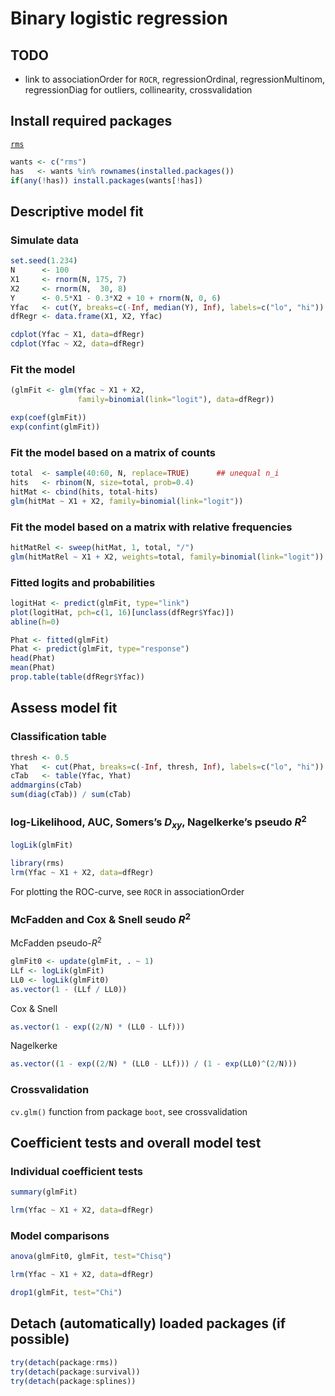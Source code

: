 Binary logistic regression
=========================

TODO
-------------------------

 - link to associationOrder for `ROCR`, regressionOrdinal, regressionMultinom, regressionDiag for outliers, collinearity, crossvalidation

Install required packages
-------------------------

[`rms`](http://cran.r-project.org/package=rms)

```r
wants <- c("rms")
has   <- wants %in% rownames(installed.packages())
if(any(!has)) install.packages(wants[!has])
```

Descriptive model fit
-------------------------

### Simulate data
    
```r
set.seed(1.234)
N      <- 100
X1     <- rnorm(N, 175, 7)
X2     <- rnorm(N,  30, 8)
Y      <- 0.5*X1 - 0.3*X2 + 10 + rnorm(N, 0, 6)
Yfac   <- cut(Y, breaks=c(-Inf, median(Y), Inf), labels=c("lo", "hi"))
dfRegr <- data.frame(X1, X2, Yfac)
```

```r
cdplot(Yfac ~ X1, data=dfRegr)
cdplot(Yfac ~ X2, data=dfRegr)
```

### Fit the model

```r
(glmFit <- glm(Yfac ~ X1 + X2,
               family=binomial(link="logit"), data=dfRegr))
```

```r
exp(coef(glmFit))
exp(confint(glmFit))
```

### Fit the model based on a matrix of counts

```r
total  <- sample(40:60, N, replace=TRUE)      ## unequal n_i
hits   <- rbinom(N, size=total, prob=0.4)
hitMat <- cbind(hits, total-hits)
glm(hitMat ~ X1 + X2, family=binomial(link="logit"))
```

### Fit the model based on a matrix with relative frequencies

```r
hitMatRel <- sweep(hitMat, 1, total, "/")
glm(hitMatRel ~ X1 + X2, weights=total, family=binomial(link="logit"))
```

### Fitted logits and probabilities

```r
logitHat <- predict(glmFit, type="link")
plot(logitHat, pch=c(1, 16)[unclass(dfRegr$Yfac)])
abline(h=0)
```

```r
Phat <- fitted(glmFit)
Phat <- predict(glmFit, type="response")
head(Phat)
mean(Phat)
prop.table(table(dfRegr$Yfac))
```

Assess model fit
-------------------------

### Classification table

```r
thresh <- 0.5
Yhat   <- cut(Phat, breaks=c(-Inf, thresh, Inf), labels=c("lo", "hi"))
cTab   <- table(Yfac, Yhat)
addmargins(cTab)
sum(diag(cTab)) / sum(cTab)
```

### log-Likelihood, AUC, Somers's $D_{xy}$, Nagelkerke's pseudo $R^{2}$

```r
logLik(glmFit)
```

```r
library(rms)
lrm(Yfac ~ X1 + X2, data=dfRegr)
```

For plotting the ROC-curve, see `ROCR` in associationOrder

### McFadden and Cox & Snell seudo $R^{2}$

McFadden pseudo-$R^2$

```r
glmFit0 <- update(glmFit, . ~ 1)
LLf <- logLik(glmFit)
LL0 <- logLik(glmFit0)
as.vector(1 - (LLf / LL0))
```

Cox & Snell

```r
as.vector(1 - exp((2/N) * (LL0 - LLf)))
```

Nagelkerke

```r
as.vector((1 - exp((2/N) * (LL0 - LLf))) / (1 - exp(LL0)^(2/N)))
```

### Crossvalidation

`cv.glm()` function from package `boot`, see crossvalidation

Coefficient tests and overall model test
-------------------------

### Individual coefficient tests

```r
summary(glmFit)
```

```r
lrm(Yfac ~ X1 + X2, data=dfRegr)
```


### Model comparisons

```r
anova(glmFit0, glmFit, test="Chisq")
```

```r
lrm(Yfac ~ X1 + X2, data=dfRegr)
```

```r
drop1(glmFit, test="Chi")
```

Detach (automatically) loaded packages (if possible)
-------------------------

```r
try(detach(package:rms))
try(detach(package:survival))
try(detach(package:splines))
```
